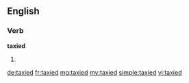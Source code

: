 ==English==

===Verb===
'''taxied'''

# {{en-past of|taxi}}

[[de:taxied]]
[[fr:taxied]]
[[mg:taxied]]
[[my:taxied]]
[[simple:taxied]]
[[vi:taxied]]